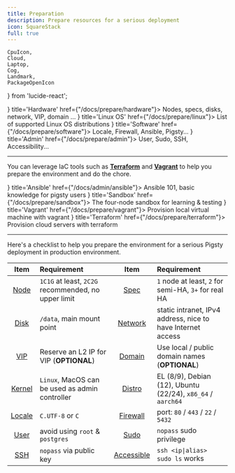 ```yaml
---
title: Preparation
description: Prepare resources for a serious deployment
icon: SquareStack
full: true
---
```



    CpuIcon,
    Cloud,
    Laptop,
    Cog,
    Landmark,
    PackageOpenIcon
} from 'lucide-react';

<Cards>
    <Card icon={<CpuIcon className="text-indigo-600"/>} title='Hardware' href={"/docs/prepare/hardware"}>
        Nodes, specs, disks, network, VIP, domain ...
    </Card>
    <Card icon={<Cog className="text-rose-500"/>} title='Linux OS' href={"/docs/prepare/linux"}>
        List of supported Linux OS distributions
    </Card>
    <Card icon={<CpuIcon className="text-indigo-600"/>} title='Software' href={"/docs/prepare/software"}>
        Locale, Firewall, Ansible, Pigsty...
    </Card>
    <Card icon={<Landmark className="text-amber-500"/>} title='Admin' href={"/docs/prepare/admin"}>
        User, Sudo, SSH, Accessibility...
    </Card>

</Cards>

--------

You can leverage IaC tools such as [**Terraform**](/docs/prepare/terraform) and [**Vagrant**](/docs/prepare/vagrant) to help you prepare the environment and do the chore.

<Cards>
    <Card icon={<PackageOpenIcon className="text-black"/>} title='Ansible' href={"/docs/admin/ansible"}>
        Ansible 101, basic knowledge for pigsty users
    </Card>
    <Card icon={<PackageOpenIcon className="text-emerald-500"/>} title='Sandbox' href={"/docs/prepare/sandbox"}>
        The four-node sandbox for learning & testing
    </Card>
    <Card icon={<Laptop className="text-violet-500"/>} title='Vagrant' href={"/docs/prepare/vagrant"}>
        Provision local virtual machine with vagrant
    </Card>
    <Card icon={<Cloud className="text-cyan-500"/>} title='Terraform' href={"/docs/prepare/terraform"}>
        Provision cloud servers with terraform
    </Card>
</Cards>

--------

Here's a checklist to help you prepare the environment for a serious Pigsty deployment in production environment.

|                  Item                  | Requirement                                         |                         Item                          | Requirement                                                 |
|:--------------------------------------:|:----------------------------------------------------|:-----------------------------------------------------:|:------------------------------------------------------------|
|  [Node](/docs/prepare/hardware#node)   | `1C1G` at least, `2C2G` recommended, no upper limit |          [Spec](/docs/prepare/hardware#spec)          | `1` node at least, `2` for semi-HA, `3+` for real HA        |
|  [Disk](/docs/prepare/hardware#disk)   | `/data`, main mount point                           |       [Network](/docs/prepare/hardware#network)       | static intranet, IPv4 address, nice to have Internet access |
|   [VIP](/docs/prepare/hardware#vip)    | Reserve an L2 IP for VIP (**OPTIONAL**)             |        [Domain](/docs/prepare/hardware#domain)        | Use local / public domain names (**OPTIONAL**)              |
| [Kernel](/docs/prepare/software#linux) | `Linux`, MacOS can be used as admin controller      |             [Distro](/docs/prepare/linux)             | EL (8/9), Debian (12), Ubuntu (22/24), `x86_64` / `aarch64` |
| [Locale](/docs/prepare/software#linux) | `C.UTF-8` or `C`                                    |      [Firewall](/docs/prepare/software#firewall)      | port: `80` / `443` / `22` / `5432`                          |
|    [User](/docs/prepare/admin#user)    | avoid using `root` & `postgres`                     |      [Sudo](/docs/prepare/admin#sudo-privileges)      | `nopass` sudo privilege                                     |
|     [SSH](/docs/prepare/admin#ssh)     | `nopass` via public key                             | [Accessible](/docs/prepare/admin#check-accessibility) | `ssh <ip\|alias> sudo ls` works                                |

